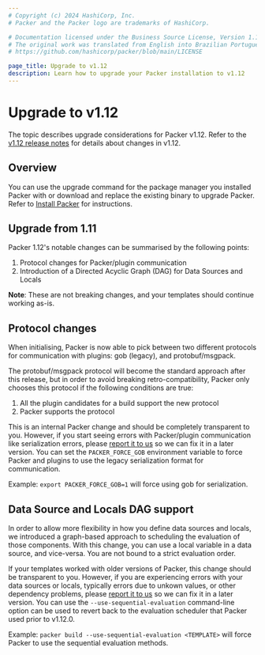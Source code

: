 ```yaml
---
# Copyright (c) 2024 HashiCorp, Inc.
# Packer and the Packer logo are trademarks of HashiCorp.

# Documentation licensed under the Business Source License, Version 1.1.
# The original work was translated from English into Brazilian Portuguese.
# https://github.com/hashicorp/packer/blob/main/LICENSE

page_title: Upgrade to v1.12
description: Learn how to upgrade your Packer installation to v1.12
---
```


# Upgrade to v1.12

The topic describes upgrade considerations for Packer v1.12. Refer to the [v1.12 release notes](/packer/docs/release-notes/v1_12) for details about changes in v1.12.

## Overview

You can use the upgrade command for the package manager you installed Packer with or download and replace the existing binary to upgrade Packer. Refer to [Install Packer](https://developer.hashicorp.com/packer/install) for instructions.

## Upgrade from 1.11

Packer 1.12's notable changes can be summarised by the following points:

1. Protocol changes for Packer/plugin communication
2. Introduction of a Directed Acyclic Graph (DAG) for Data Sources and Locals

**Note**: These are not breaking changes, and your templates should continue working as-is.

## Protocol changes

When initialising, Packer is now able to pick between two different protocols for communication with plugins: gob (legacy), and protobuf/msgpack.

The protobuf/msgpack protocol will become the standard approach after this release, but in order to avoid breaking retro-compatibility, Packer only chooses this protocol if the following conditions are true:

1. All the plugin candidates for a build support the new protocol
2. Packer supports the protocol

This is an internal Packer change and should be completely transparent to you.
However, if you start seeing errors with Packer/plugin communication like serialization errors, please [report it to us](https://github.com/hashicorp/packer/issues) so we can fix it in a later version.
You can set the `PACKER_FORCE_GOB` environment variable to force Packer and plugins to use the legacy serialization format for communication.

Example: `export PACKER_FORCE_GOB=1` will force using gob for serialization.

## Data Source and Locals DAG support

In order to allow more flexibility in how you define data sources and locals, we introduced a graph-based approach to scheduling the evaluation of those components.
With this change, you can use a local variable in a data source, and vice-versa. You are not bound to a strict evaluation order.

If your templates worked with older versions of Packer, this change should be transparent to you.
However, if you are experiencing errors with your data sources or locals, typically errors due to unkown values, or other dependency problems, please [report it to us](https://github.com/hashicorp/packer/issues) so we can fix it in a later version.
You can use the `--use-sequential-evaluation` command-line option can be used to revert back to the evaluation scheduler that Packer used prior to v1.12.0.

Example: `packer build --use-sequential-evaluation <TEMPLATE>` will force Packer to use the sequential evaluation methods.
